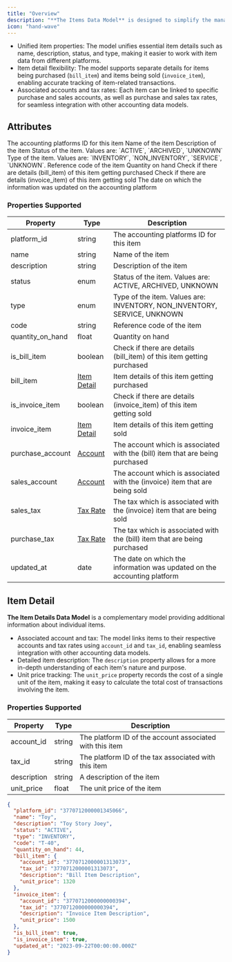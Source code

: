```yaml
---
title: "Overview"
description: "**The Items Data Model** is designed to simplify the management and retrieval of item-related information across various accounting platforms. "
icon: "hand-wave"
---
```


- Unified item properties: The model unifies essential item details such as name, description, status, and type, making it easier to work with item data from different platforms.
- Item detail flexibility: The model supports separate details for items being purchased (`bill_item`) and items being sold (`invoice_item`), enabling accurate tracking of item-related transactions.
- Associated accounts and tax rates: Each item can be linked to specific purchase and sales accounts, as well as purchase and sales tax rates, for seamless integration with other accounting data models.

## Attributes

<ResponseField name="platform_id" type="string" required>
  The accounting platforms ID for this item
</ResponseField>

<ResponseField name="name" type="string" required>
  Name of the item
</ResponseField>

<ResponseField name="description" type="string" optional>
  Description of the item
</ResponseField>

<ResponseField name="status" type="enum" required>
  Status of the item. Values are: `ACTIVE`, `ARCHIVED`, `UNKNOWN`
</ResponseField>

<ResponseField name="type" type="enum" required>
  Type of the item. Values are: `INVENTORY`, `NON_INVENTORY`, `SERVICE`, `UNKNOWN`.
</ResponseField>

<ResponseField name="code" type="string" optional>
  Reference code of the item
</ResponseField>

<ResponseField name="quantity_on_hand" type="float" optional>
  Quantity on hand
</ResponseField>

<ResponseField name="is_bill_item" type="boolean" required>
  Check if there are details (bill_item) of this item getting purchased
</ResponseField>

<ResponseField name="bill_item" type="Item Detail" optional>
  <Expandable title="properties">
    <Snippet file="item_details_snippet.mdx" />
  </Expandable>
</ResponseField>

<ResponseField name="is_invoice_item" type="boolean" required>
  Check if there are details (invoice_item) of this item getting sold
</ResponseField>

<ResponseField name="invoice_item" type="Item Detail" optional>
  <Expandable title="properties">
    <Snippet file="item_details_snippet.mdx" />
  </Expandable>
</ResponseField>

<ResponseField name="purchase_account" type="Account" optional>
  <Expandable title="properties">
    <Snippet file="accounts_snippets.mdx" />
  </Expandable>
</ResponseField>

<ResponseField name="sales_account" type="Account" optional>
  <Expandable title="properties">
    <Snippet file="accounts_snippets.mdx" />
  </Expandable>
</ResponseField>

<ResponseField name="sales_tax" type="Tax Rate" optional>
  <Expandable title="properties">
    <Snippet file="tax_rates_snippet.mdx" />
  </Expandable>
</ResponseField>

<ResponseField name="purchase_tax" type="Tax Rate" optional>
  <Expandable title="properties">
    <Snippet file="tax_rates_snippet.mdx" />
  </Expandable>
</ResponseField>

<ResponseField name="updated_at" type="date" required>
  The date on which the information was updated on the accounting platform
</ResponseField>

### Properties Supported

| Property         | Type                                   | Description                                                                   |
| ---------------- | -------------------------------------- | ----------------------------------------------------------------------------- |
| platform_id      | string                                 | The accounting platforms ID for this item                                     |
| name             | string                                 | Name of the item                                                              |
| description      | string                                 | Description of the item                                                       |
| status           | enum                                   | Status of the item. Values are: ACTIVE, ARCHIVED, UNKNOWN                     |
| type             | enum                                   | Type of the item. Values are: INVENTORY, NON_INVENTORY, SERVICE, UNKNOWN      |
| code             | string                                 | Reference code of the item                                                    |
| quantity_on_hand | float                                  | Quantity on hand                                                              |
| is_bill_item     | boolean                                | Check if there are details (bill_item) of this item getting purchased         |
| bill_item        | [Item Detail](/docs/items#item-detail) | Item details of this item getting purchased                                   |
| is_invoice_item  | boolean                                | Check if there are details (invoice_item) of this item getting sold           |
| invoice_item     | [Item Detail](/docs/items#item-detail) | Item details of this item getting sold                                        |
| purchase_account | [Account](/docs/accounts)              | The account which is associated with the (bill) item that are being purchased |
| sales_account    | [Account](/docs/accounts)              | The account which is associated with the (invoice) item that are being sold   |
| sales_tax        | [Tax Rate](/docs/tax-rates)            | The tax which is associated with the (invoice) item that are being sold       |
| purchase_tax     | [Tax Rate](/docs/tax-rates)            | The tax which is associated with the (bill) item that are being purchased     |
| updated_at       | date                                   | The date on which the information was updated on the accounting platform      |

## Item Detail

**The Item Details Data Model** is a complementary model providing additional information about individual items.

- Associated account and tax: The model links items to their respective accounts and tax rates using `account_id` and `tax_id`, enabling seamless integration with other accounting data models.
- Detailed item description: The `description` property allows for a more in-depth understanding of each item's nature and purpose.
- Unit price tracking: The `unit_price` property records the cost of a single unit of the item, making it easy to calculate the total cost of transactions involving the item.

### Properties Supported

| Property    | Type   | Description                                              |
| ----------- | ------ | -------------------------------------------------------- |
| account_id  | string | The platform ID of the account associated with this item |
| tax_id      | string | The platform ID of the tax associated with this item     |
| description | string | A description of the item                                |
| unit_price  | float  | The unit price of the item                               |

<ResponseExample name="The Bank Transaction Object" >

```json The Items Response Object
{
  "platform_id": "3770712000001345066",
  "name": "Toy",
  "description": "Toy Story Joey",
  "status": "ACTIVE",
  "type": "INVENTORY",
  "code": "T-40",
  "quantity_on_hand": 44,
  "bill_item": {
    "account_id": "3770712000001313073",
    "tax_id": "3770712000001313073",
    "description": "Bill Item Description",
    "unit_price": 1320
  },
  "invoice_item": {
    "account_id": "3770712000000000394",
    "tax_id": "3770712000000000394",
    "description": "Invoice Item Description",
    "unit_price": 1500
  },
  "is_bill_item": true,
  "is_invoice_item": true,
  "updated_at": "2023-09-22T00:00:00.000Z"
}
```

</ResponseExample>
